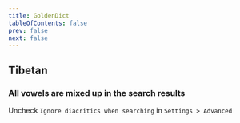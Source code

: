 ```yaml
---
title: GoldenDict
tableOfContents: false
prev: false
next: false
---
```


## Tibetan

### All vowels are mixed up in the search results

Uncheck `Ignore diacritics when searching` in `Settings > Advanced`